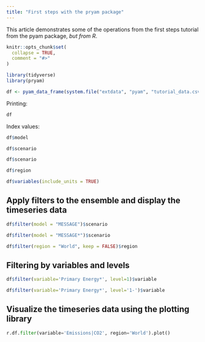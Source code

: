 ```yaml
---
title: "First steps with the pryam package"
---
```


This article demonstrates some of the operations from the first steps tutorial from the pyam package, *but from R*.

```r
knitr::opts_chunk$set(
  collapse = TRUE,
  comment = "#>"
)
```

```r
library(tidyverse)
library(pryam)
```

```r
df <- pyam_data_frame(system.file("extdata", "pyam", "tutorial_data.csv", package = "pryam"))
```

Printing:
```r
df
```

Index values:
```r
df$model
```

```r
df$scenario
```

```r
df$scenario
```

```r
df$region
```

```r
df$variables(include_units = TRUE)
```

## Apply filters to the ensemble and display the timeseries data

```r
df$filter(model = "MESSAGE")$scenario
```

```r
df$filter(model = "MESSAGE*")$scenario
```

```r
df$filter(region = "World", keep = FALSE)$region
```

## Filtering by variables and levels

```r
df$filter(variable='Primary Energy*', level=1)$variable
```

```r
df$filter(variable='Primary Energy*', level='1-')$variable
```

## Visualize the timeseries data using the plotting library

```python
r.df.filter(variable='Emissions|CO2', region='World').plot()
```

